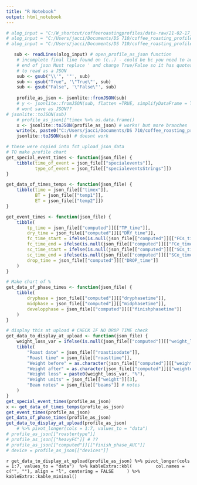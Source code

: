 ```yaml
---
title: "R Notebook"
output: html_notebook
---
```


```r

# alog_input = "C:/W_shortcut/coffeeroastingprofiles/data-raw/21-02-17_1840_ZambiaKasama_1stcrack.alog"
# alog_input = "C:/Users/jacci/Documents/DS 710/coffee_roasting_profiles/data-raw/21-02-17_1840_ZambiaKasama_1stcrack.alog"
# alog_input = "C:/Users/jacci/Documents/DS 710/coffee_roasting_profiles/data-raw/21-02-09_2015_Haiti_Baptiste.alog"
```

```r
   sub <- readLines(alog_input) # open_profile_as_json function
    # incomplete final line found on (c..) - could be bc you need to add line at
    # end of json Must replace ' and change True/False so it has quotes in order
    # to read as a JSON
    sub <- gsub("\\'", '"', sub)
    sub <- gsub("True", '\"True\"', sub)
    sub <- gsub("False", '\"False\"', sub)
    
    profile_as_json <- jsonlite::fromJSON(sub)
    # y <- jsonlite::fromJSON(sub, flatten =TRUE, simplifyDataFrame = TRUE)
    # wont save as JSON??
# jsonlite::toJSON(sub)
    # profile_as_json[["timex %>% as.data.frame()
    x <- jsonlite::toJSON(profile_as_json) # works! but more branches
    write(x, paste0("C:/Users/jacci/Documents/DS 710/coffee_roasting_profiles/data-raw/saved/","test_haiti.json"))
    jsonlite::toJSON(sub) # doesnt work
```
```r
# these were copied into fct_upload_json_data
# TO make profile chart
get_special_event_times <- function(json_file) {
    tibble(time_of_event = json_file[["specialevents"]],
           type_of_event = json_file[["specialeventsStrings"]])
}

get_data_of_times_temps <- function(json_file) {
    tibble(time = json_file[["timex"]],
           BT = json_file[["temp1"]],
           ET = json_file[["temp2"]])
}

get_event_times <- function(json_file) {
    tibble(
        tp_time = json_file[["computed"]][["TP_time"]],
        dry_time = json_file[["computed"]][["DRY_time"]],
        fc_time_start = ifelse(is.null(json_file[["computed"]][["FCs_time"]]), 0, json_file[["computed"]][["FCs_time"]]),
        fc_time_end = ifelse(is.null(json_file[["computed"]][["FCe_time"]]), 0, json_file[["computed"]][["FCe_time"]]),
        sc_time_start = ifelse(is.null(json_file[["computed"]][["SCs_time"]]), 0, json_file[["computed"]][["SCs_time"]]),
        sc_time_end = ifelse(is.null(json_file[["computed"]][["SCe_time"]]), 0, json_file[["computed"]][["SCe_time"]]),
        drop_time = json_file[["computed"]][["DROP_time"]]
    )
}

# Make chart of %
get_data_of_phase_times <- function(json_file) {
    tibble(
        dryphase = json_file[["computed"]][["dryphasetime"]],
        midphase = json_file[["computed"]][["midphasetime"]],
        developphase = json_file[["computed"]][["finishphasetime"]]
    )
}

# display this at upload # CHECK IF NO DROP TIME check
get_data_to_display_at_upload <- function(json_file) {
    weight_loss_var = ifelse(is.null(json_file[["computed"]][["weight_loss"]]), 0, json_file[["computed"]][["weight_loss"]])
    tibble(
        "Roast date" = json_file[["roastisodate"]],
        "Roast time" = json_file[["roasttime"]],
        "Weight before" = as.character(json_file[["computed"]][["weightin"]]),
        "Weight after" = as.character(json_file[["computed"]][["weightout"]]),
        "Weight loss" = paste0(weight_loss_var, "%"),
        "Weight units" = json_file[["weight"]][3],
        "Bean notes" = json_file[["beans"]] # notes
    )
}
get_special_event_times(profile_as_json)
x <- get_data_of_times_temps(profile_as_json)
get_event_times(profile_as_json)
get_data_of_phase_times(profile_as_json)
get_data_to_display_at_upload(profile_as_json)    
    # %>% pivot_longer(cols = 1:7, values_to = "data")
# profile_as_json[["roastertype"]]
# profile_as_json[["heavyFC"]] # ??
# profile_as_json[["computed"]][["finish_phase_AUC"]]
# device = profile_as_json[["devices"]]
```
```r
get_data_to_display_at_upload(profile_as_json) %>% pivot_longer(cols = 1:7, values_to = "data")  %>% kableExtra::kbl(
        col.names = c("", ""), align = "l", centering = FALSE
    ) %>%  kableExtra::kable_minimal()
    ```
